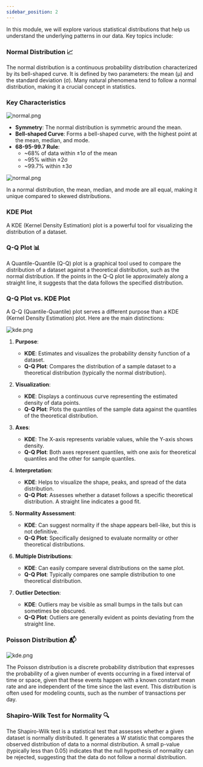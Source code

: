 ```yaml
---
sidebar_position: 2
---
```


In this module, we will explore various statistical distributions that help us understand the underlying patterns in our data. Key topics include:

### Normal Distribution 📈



The normal distribution is a continuous probability distribution characterized by its bell-shaped curve. It is defined by two parameters: the mean (μ) and the standard deviation (σ). Many natural phenomena tend to follow a normal distribution, making it a crucial concept in statistics.


### Key Characteristics

![normal.png](./assets/normal-distra.png)

- **Symmetry**: The normal distribution is symmetric around the mean.
- **Bell-shaped Curve**: Forms a bell-shaped curve, with the highest point at the mean, median, and mode.
- **68-95-99.7 Rule**: 
  - ~68% of data within ±1σ of the mean
  - ~95% within ±2σ
  - ~99.7% within ±3σ


![normal.png](./assets/normal.png)

In a normal distribution, the mean, median, and mode are all equal, making it unique compared to skewed distributions.

### KDE Plot
A KDE (Kernel Density Estimation) plot is a powerful tool for visualizing the distribution of a dataset.


### Q-Q Plot 📊
A Quantile-Quantile (Q-Q) plot is a graphical tool used to compare the distribution of a dataset against a theoretical distribution, such as the normal distribution. If the points in the Q-Q plot lie approximately along a straight line, it suggests that the data follows the specified distribution.

### Q-Q Plot vs. KDE Plot

A Q-Q (Quantile-Quantile) plot serves a different purpose than a KDE (Kernel Density Estimation) plot. Here are the main distinctions:

![kde.png](./assets/kde.png)

1. **Purpose**:
   - **KDE**: Estimates and visualizes the probability density function of a dataset.
   - **Q-Q Plot**: Compares the distribution of a sample dataset to a theoretical distribution (typically the normal distribution).

2. **Visualization**:
   - **KDE**: Displays a continuous curve representing the estimated density of data points.
   - **Q-Q Plot**: Plots the quantiles of the sample data against the quantiles of the theoretical distribution.

3. **Axes**:
   - **KDE**: The X-axis represents variable values, while the Y-axis shows density.
   - **Q-Q Plot**: Both axes represent quantiles, with one axis for theoretical quantiles and the other for sample quantiles.

4. **Interpretation**:
   - **KDE**: Helps to visualize the shape, peaks, and spread of the data distribution.
   - **Q-Q Plot**: Assesses whether a dataset follows a specific theoretical distribution. A straight line indicates a good fit.

5. **Normality Assessment**:
   - **KDE**: Can suggest normality if the shape appears bell-like, but this is not definitive.
   - **Q-Q Plot**: Specifically designed to evaluate normality or other theoretical distributions.

6. **Multiple Distributions**:
   - **KDE**: Can easily compare several distributions on the same plot.
   - **Q-Q Plot**: Typically compares one sample distribution to one theoretical distribution.

7. **Outlier Detection**:
   - **KDE**: Outliers may be visible as small bumps in the tails but can sometimes be obscured.
   - **Q-Q Plot**: Outliers are generally evident as points deviating from the straight line.


### Poisson Distribution 📬


![kde.png](./assets/poisson.png)

The Poisson distribution is a discrete probability distribution that expresses the probability of a given number of events occurring in a fixed interval of time or space, given that these events happen with a known constant mean rate and are independent of the time since the last event. This distribution is often used for modeling counts, such as the number of transactions per day.

### Shapiro-Wilk Test for Normality 🔍

The Shapiro-Wilk test is a statistical test that assesses whether a given dataset is normally distributed. It generates a W statistic that compares the observed distribution of data to a normal distribution. A small p-value (typically less than 0.05) indicates that the null hypothesis of normality can be rejected, suggesting that the data do not follow a normal distribution.

